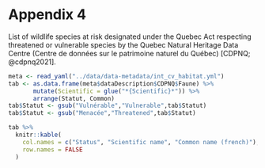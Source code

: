 # Appendix 4 {.unnumbered #annexe4}

List of wildlife species at risk designated under the Quebec Act respecting threatened or vulnerable species by the Quebec Natural Heritage Data Centre (Centre de données sur le patrimoine naturel du Québec) [CDPNQ; @cdpnq2021].

```r
meta <- read_yaml("../data/data-metadata/int_cv_habitat.yml")
tab <- as.data.frame(meta$dataDescription$CDPNQ$Faune) %>%
       mutate(Scientific = glue("*{Scientific}*")) %>%
       arrange(Statut, Common) 
tab$Statut <- gsub("Vulnérable","Vulnerable",tab$Statut)
tab$Statut <- gsub("Menacée","Threatened",tab$Statut)

tab %>%
  knitr::kable(
    col.names = c("Status", "Scientific name", "Common name (french)"),
    row.names = FALSE
  )
```